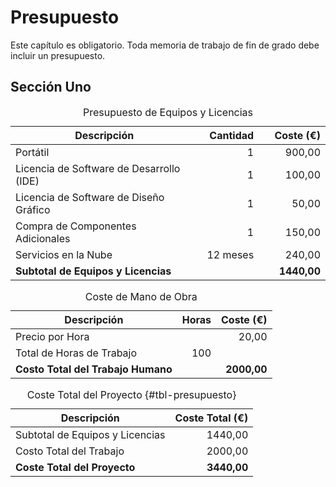 # Presupuesto {#sec-presupuesto}

\noindent Este capítulo es obligatorio.
Toda memoria de trabajo de fin de grado debe incluir un presupuesto.

## Sección Uno

| **Descripción**                          | **Cantidad** | **Coste (€)** |
|------------------------------------------|-------------:|--------------:|
| Portátil                                 | 1            | 900,00        |
| Licencia de Software de Desarrollo (IDE) | 1            | 100,00        |
| Licencia de Software de Diseño Gráfico   | 1            | 50,00         |
| Compra de Componentes Adicionales        | 1            | 150,00        |
| Servicios en la Nube                     | 12 meses     | 240,00        |
| **Subtotal de Equipos y Licencias**      |              | **1440,00**   |

: Presupuesto de Equipos y Licencias


| **Descripción**                    | **Horas** | **Coste (€)** |
|------------------------------------|----------:|--------------:|
| Precio por Hora                    |           | 20,00         |
| Total de Horas de Trabajo          | 100       |               |
| **Costo Total del Trabajo Humano** |           | **2000,00**   |

: Coste de Mano de Obra


| **Descripción**                 | **Coste Total (€)** |
|---------------------------------|--------------------:|
| Subtotal de Equipos y Licencias | 1440,00             |
| Costo Total del Trabajo         | 2000,00             |
| **Coste Total del Proyecto**    | **3440,00**         |

: Coste Total del Proyecto {#tbl-presupuesto}
